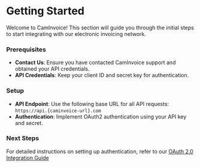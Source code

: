 # Getting Started
Welcome to CamInvoice! This section will guide you through the initial steps to start integrating with our electronic invoicing network.

### Prerequisites
- **Contact Us**: Ensure you have contacted CamInvoice support and obtained your API credentials.
- **API Credentials**: Keep your client ID and secret key for authentication.
### Setup
- **API Endpoint**: Use the following base URL for all API requests: `https://api.{caminvoice-url}.com` 
- **Authentication**: Implement OAuth2 authentication using your API key and secret.

### Next Steps
For detailed instructions on setting up authentication, refer to our [OAuth 2.0 Integration Guide](./oauth2)